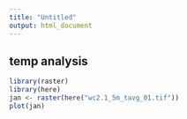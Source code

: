 ```yaml
---
title: "Untitled"
output: html_document
---
```


## temp analysis

```r
library(raster)
library(here)
jan <- raster(here("wc2.1_5m_tavg_01.tif"))
plot(jan)
```
